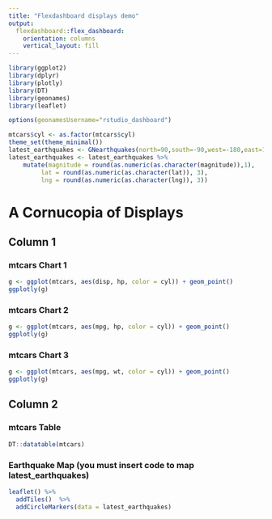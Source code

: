 ```yaml
---
title: "Flexdashboard displays demo"
output: 
  flexdashboard::flex_dashboard:
    orientation: columns
    vertical_layout: fill
---
```


```r
library(ggplot2)
library(dplyr)
library(plotly)
library(DT)
library(geonames)
library(leaflet)

options(geonamesUsername="rstudio_dashboard")

mtcars$cyl <- as.factor(mtcars$cyl)
theme_set(theme_minimal())
latest_earthquakes <- GNearthquakes(north=90,south=-90,west=-180,east=180,date=Sys.Date(), maxRows = 50)
latest_earthquakes <- latest_earthquakes %>% 
    mutate(magnitude = round(as.numeric(as.character(magnitude)),1),
         lat = round(as.numeric(as.character(lat)), 3),
         lng = round(as.numeric(as.character(lng)), 3))
```

# A Cornucopia of Displays

## Column 1

### mtcars Chart 1

```r
g <- ggplot(mtcars, aes(disp, hp, color = cyl)) + geom_point()
ggplotly(g)
```

### mtcars Chart 2

```r
g <- ggplot(mtcars, aes(mpg, hp, color = cyl)) + geom_point()
ggplotly(g)
```
 
### mtcars Chart 3

```r
g <- ggplot(mtcars, aes(mpg, wt, color = cyl)) + geom_point()
ggplotly(g)
```

## Column 2 {.tabset .tabset-fade}

### mtcars Table

```r
DT::datatable(mtcars)
```

### Earthquake Map (you must insert code to map latest_earthquakes)

```r
leaflet() %>% 
  addTiles()  %>% 
  addCircleMarkers(data = latest_earthquakes) 
```

